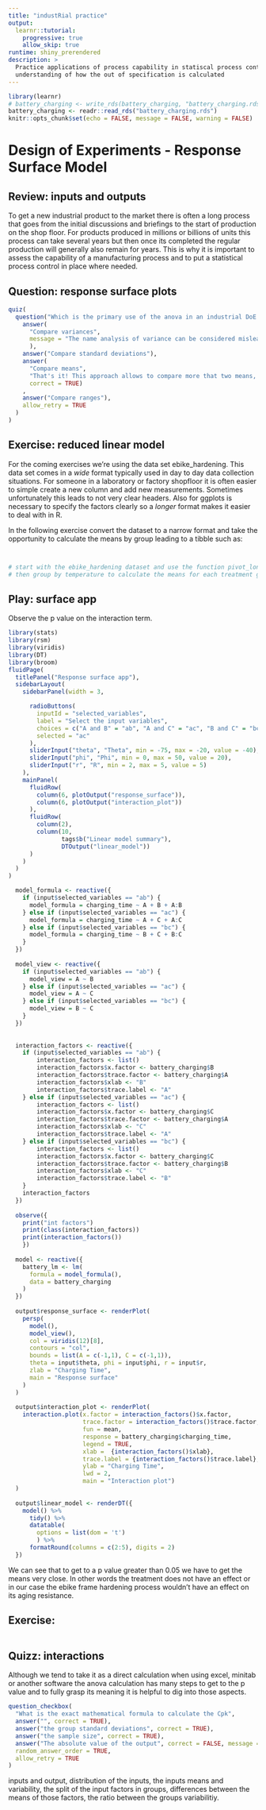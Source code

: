 ```yaml
---
title: "industRial practice"
output: 
  learnr::tutorial:
    progressive: true
    allow_skip: true
runtime: shiny_prerendered
description: > 
  Practice applications of process capability in statiscal process control to gain
  understanding of how the out of specification is calculated
---
```


```r
library(learnr)
# battery_charging <- write_rds(battery_charging, "battery_charging.rds")
battery_charging <- readr::read_rds("battery_charging.rds")
knitr::opts_chunk$set(echo = FALSE, message = FALSE, warning = FALSE)
```

# Design of Experiments - Response Surface Model

## Review: inputs and outputs

To get a new industrial product to the market there is often a long process that goes from the initial discussions and briefings to the start of production on the shop floor. For products produced in millions or billions of units this process can take several years but then once its completed the regular production will generally also remain for years. This is why it is important to assess the capability of a manufacturing process and to put a statistical process control in place where needed.

## Question: response surface plots

```r
quiz(
  question("Which is the primary use of the anova in an industrial DoE (design of experiment)?",
    answer(
      "Compare variances", 
      message = "The name analysis of variance can be considered misleading. In fact the variances (or to be more specific the sums of the squares) are calculated but this is not the primary outcome we're looking for."
      ),
    answer("Compare standard deviations"),
    answer(
      "Compare means",
      "That's it! This approach allows to compare more that two means, thus extending the t.test. It establishes if their difference is statistically different. This provides an indication if the experiment has had an effect.",
      correct = TRUE)
    ,
    answer("Compare ranges"),
    allow_retry = TRUE
  )
)
```

## Exercise: reduced linear model

For the coming exercises we're using the data set ebike_hardening. This data set comes in a *wide* format typically used in day to day data collection situations. For someone in a laboratory or factory shopfloor it is often easier to simple create a new column and add new measurements. Sometimes unfortunately this leads to not very clear headers. Also for ggplots is necessary to specify the factors clearly so a *longer* format makes it easier to deal with in R.

In the following exercise convert the dataset to a narrow format and take the opportunity to calculate the means by group leading to a tibble such as:

```r

```


```r

```

```r
# start with the ebike_hardening dataset and use the function pivot_longer()
# then group by temperature to calculate the means for each treatment group
```

## Play: surface app

Observe the p value on the interaction term.

```r
library(stats)
library(rsm)
library(viridis)
library(DT)
library(broom)
fluidPage(
  titlePanel("Response surface app"),
  sidebarLayout(
    sidebarPanel(width = 3,

      radioButtons(
        inputId = "selected_variables",
        label = "Select the input variables",
        choices = c("A and B" = "ab", "A and C" = "ac", "B and C" = "bc"),
        selected = "ac"
      ),
      sliderInput("theta", "Theta", min = -75, max = -20, value = -40),
      sliderInput("phi", "Phi", min = 0, max = 50, value = 20),
      sliderInput("r", "R", min = 2, max = 5, value = 5)
    ),
    mainPanel(
      fluidRow(
        column(6, plotOutput("response_surface")),
        column(6, plotOutput("interaction_plot"))
      ),
      fluidRow(
        column(2),
        column(10, 
               tags$b("Linear model summary"),
               DTOutput("linear_model"))
      )
    )
  )
)
```

```r
  model_formula <- reactive({
    if (input$selected_variables == "ab") {
      model_formula = charging_time ~ A + B + A:B
    } else if (input$selected_variables == "ac") {
      model_formula = charging_time ~ A + C + A:C
    } else if (input$selected_variables == "bc") {
      model_formula = charging_time ~ B + C + B:C
    }
  }) 
  
  model_view <- reactive({
    if (input$selected_variables == "ab") {
      model_view = A ~ B
    } else if (input$selected_variables == "ac") {
      model_view = A ~ C
    } else if (input$selected_variables == "bc") {
      model_view = B ~ C
    }
  })
    
  
  interaction_factors <- reactive({
    if (input$selected_variables == "ab") {
        interaction_factors <- list()
        interaction_factors$x.factor <- battery_charging$B
        interaction_factors$trace.factor <- battery_charging$A
        interaction_factors$xlab <- "B"
        interaction_factors$trace.label <- "A"
    } else if (input$selected_variables == "ac") {
        interaction_factors <- list()
        interaction_factors$x.factor <- battery_charging$C
        interaction_factors$trace.factor <- battery_charging$A
        interaction_factors$xlab <- "C"
        interaction_factors$trace.label <- "A"
    } else if (input$selected_variables == "bc") {
        interaction_factors <- list()
        interaction_factors$x.factor <- battery_charging$C
        interaction_factors$trace.factor <- battery_charging$B
        interaction_factors$xlab <- "C"
        interaction_factors$trace.label <- "B"
    }
    interaction_factors
  })
  
  observe({
    print("int factors")
    print(class(interaction_factors))
    print(interaction_factors())
    })
  
  model <- reactive({
    battery_lm <- lm(
      formula = model_formula(),
      data = battery_charging
    )
  })
  
  output$response_surface <- renderPlot(
    persp(
      model(),
      model_view(),
      col = viridis(12)[8],
      contours = "col",
      bounds = list(A = c(-1,1), C = c(-1,1)),
      theta = input$theta, phi = input$phi, r = input$r,
      zlab = "Charging Time",
      main = "Response surface"
    )
  )
  
  output$interaction_plot <- renderPlot(
    interaction.plot(x.factor = interaction_factors()$x.factor,
                     trace.factor = interaction_factors()$trace.factor,
                     fun = mean,
                     response = battery_charging$charging_time,
                     legend = TRUE,
                     xlab =  {interaction_factors()$xlab},
                     trace.label = {interaction_factors()$trace.label},
                     ylab = "Charging Time",
                     lwd = 2,
                     main = "Interaction plot")
  )
  
  output$linear_model <- renderDT({
    model() %>%
      tidy() %>%
      datatable(
        options = list(dom = 't')
        ) %>%
      formatRound(columns = c(2:5), digits = 2)
  })
```

We can see that to get to a p value greater than 0.05 we have to get the means very close. In other words the treatment does not have an effect or in our case the ebike frame hardening process wouldn't have an effect on its aging resistance.

## Exercise: 

```r

```


## Quizz: interactions

Although we tend to take it as a direct calculation when using excel, minitab or another software the anova calculation has many steps to get to the p value and to fully grasp its meaning it is helpful to dig into those aspects.

```r
question_checkbox(
  "What is the exact mathematical formula to calculate the Cpk",
  answer("", correct = TRUE),
  answer("the group standard deviations", correct = TRUE),
  answer("the sample size", correct = TRUE),
  answer("The absolute value of the output", correct = FALSE, message = "the sample size has no influence if the ratios are the same the p value is the same, e.g. if the lifecycles were all divided by 10"),
  random_answer_order = TRUE,
  allow_retry = TRUE
)
```


inputs and output, distribution of the inputs, the inputs means and variability, the split of the input factors in groups, differences between the means of those factors, the ratio between the groups variabilitiy.
